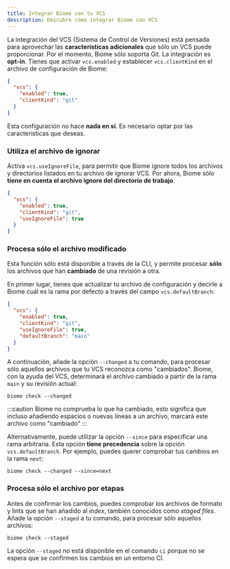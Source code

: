 ```yaml
---
title: Integrar Biome con tu VCS
description: Descubre cómo integrar Biome con VCS
---
```


La integración del VCS (Sistema de Control de Versiones) está pensada para aprovechar las **características adicionales** que sólo un VCS puede proporcionar.
Por el momento, Biome sólo soporta Git.
La integración es **opt-in**.
Tienes que activar `vcs.enabled` y establecer `vcs.clientKind` en el archivo de configuración de Biome:

```json title="biome.json"
{
  "vcs": {
    "enabled": true,
    "clientKind": "git"
  }
}
```

Esta configuración no hace **nada en sí**. Es necesario optar por las características que deseas.

### Utiliza el archivo de ignorar

Activa `vcs.useIgnoreFile`, para permitir que Biome ignore todos los archivos y directorios listados en tu archivo de ignorar VCS.
Por ahora, Biome sólo **tiene en cuenta el archivo ignore del directorio de trabajo**.

```json title="biome.json" ins={5}
{
  "vcs": {
    "enabled": true,
    "clientKind": "git",
    "useIgnoreFile": true
  }
}
```

### Procesa sólo el archivo modificado

Esta función sólo está disponible a través de la CLI, y permite procesar **sólo** los archivos que han **cambiado** de una revisión a otra.

En primer lugar, tienes que actualizar tu archivo de configuración y decirle a Biome cuál es la rama por defecto a través del campo `vcs.defaultBranch`:

```json title="biome.json" ins={6}
{
  "vcs": {
    "enabled": true,
    "clientKind": "git",
    "useIgnoreFile": true,
    "defaultBranch": "main"
  }
}
```

A continuación, añade la opción `--changed` a tu comando, para procesar sólo aquellos archivos que tu VCS reconozca como "cambiados". Biome, con la ayuda del VCS, determinará el archivo cambiado a partir de la rama `main` y su revisión actual:

```shell
biome check --changed
```

:::caution
Biome no comprueba lo que ha cambiado, esto significa que incluso añadiendo espacios o nuevas líneas a un archivo, marcará este archivo como "cambiado"
:::

Alternativamente, puede utilizar la opción `--since` para especificar una rama arbitraria. Esta opción **tiene precedencia** sobre la opción `vcs.defaultBranch`. Por ejemplo, puedes querer comprobar tus cambios en la rama `next`:

```shell
biome check --changed --since=next
```

### Procesa sólo el archivo por etapas

Antes de confirmar los cambios, puedes comprobar los archivos de formato y lints que se han añadido al _index_, también conocidos como _staged files_.
Añade la opción `--staged` a tu comando, para procesar sólo aquellos archivos:

```shell
biome check --staged
```

La opción `--staged` no está disponible en el comando `ci` porque no se espera que se confirmen los cambios en un entorno CI.

